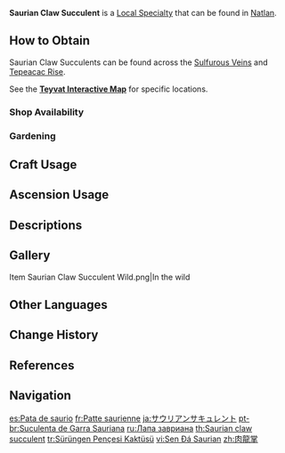 {{Item Infobox
|id           = 101250
|image        = Item Saurian Claw Succulent.png
|type         = Local Specialty (Natlan)
|group        = Local Specialties
|invCategory  = Materials
|description  = A succulent shaped like the paw of a great animal.
|source1      = Found in [[Natlan]]
|source2      = {{Sold By|Saurian Claw Succulent}}
}}
'''Saurian Claw Succulent''' is a [[Local Specialty]] that can be found in [[Natlan]].

==How to Obtain==
Saurian Claw Succulents can be found across the [[Sulfurous Veins]] and [[Tepeacac Rise]].

See the '''[https://webstatic-sea.mihoyo.com/app/ys-map-sea/index.html#/map/2?shown_types=613 Teyvat Interactive Map]''' for specific locations.

===Shop Availability===
{{Shop Availability}}

===Gardening===
{{Recipe
|type = Jade Field
|time = 2d 22h
|Saurian Claw Succulent Seed = 1
|sort = Saurian Claw Succulent Seed
}}

==Craft Usage==
{{Craft Usage}}

==Ascension Usage==
{{Ascension Usage}}

==Descriptions==
{{Description|A succulent shaped like the paw of a great animal.<br>It is said that there was a time when the plants that grew here could shapeshift at will, almost as if they were some kind of enigmatic dragons. Some would appear poisonous or dangerous in other ways to avoid being eaten by herbivores. If this is indeed true, it is not hard to understand why the Saurian Claw Succulent &mdash; true to its name &mdash; came to take on the form it still has today.|[[Archive]]}}

==Gallery==
<gallery>
Item Saurian Claw Succulent Wild.png|In the wild
</gallery>

==Other Languages==
{{Other Languages
|en       = Saurian Claw Succulent
|zhs      = 肉龙掌
|zhs_rm   = Ròu Lóng Zhǎng
|zht      = 肉龍掌
|zht_rm   = 
|zh_tl    = 
|ja       = サウリアンサキュレント
|ja_rm    = Saurian Sakyurento
|ja_tl    = Saurian Succulent
|ko       = 뚱룡장
|ko_tl    = 
|es       = Pata de saurio
|es_tl    = Saurian Leg
|fr       = Patte saurienne
|fr_tl    = Saurian Paw
|ru       = Лапа завриана
|ru_tl    = Saurian Paw
|th       = Saurian claw succulent
|vi       = Sen Đá Saurian
|vi_tl    = Saurian Succulent
|de       = Saurierklauen-Sukkulente
|de_tl    = Saurian Claw Succulent
|id       = Saurian Claw Succulent
|pt       = Suculenta de Garra Sauriana
|pt_tl    = 
|tr       = Sürüngen Pençesi Kaktüsü
|tr_tl    = 
|it       = Pianta grassa Artiglio di Saurico
|it_tl    = 
}}

==Change History==
{{Change History|5.0}}

==References==
{{Reflist}}

==Navigation==
{{Material Navbox|Local Specialties}}

[[es:Pata de saurio]]
[[fr:Patte saurienne]]
[[ja:サウリアンサキュレント]]
[[pt-br:Suculenta de Garra Sauriana]]
[[ru:Лапа завриана]]
[[th:Saurian claw succulent]]
[[tr:Sürüngen Pençesi Kaktüsü]]
[[vi:Sen Đá Saurian]]
[[zh:肉龍掌]]